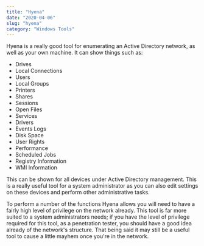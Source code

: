 ```yaml
---
title: "Hyena"
date: "2020-04-06"
slug: "hyena"
category: "Windows Tools"
---
```


Hyena is a really good tool for enumerating an Active Directory network, as well as your own machine. It can show things such as:
* Drives
* Local Connections
* Users
* Local Groups
* Printers
* Shares
* Sessions
* Open Files
* Services
* Drivers
* Events Logs
* Disk Space
* User Rights
* Performance
* Scheduled Jobs
* Registry Information
* WMI Information

This can be shown for all devices under Active Directory management. This is a really useful tool for a system administrator as you can also edit settings on these devices and perform other administrative tasks. 

To perform a number of the functions Hyena allows you will need to have a fairly high level of privilege on the network already. This tool is far more suited to a system administrators needs; if you have the level of privilege required for this tool, as a penetration tester, you should have a good idea already of the network's structure. That being said it may still be a useful tool to cause a little mayhem once you're in the network.